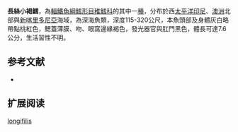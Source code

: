 {{Speciesbox
| name = 長絲小褐鱈
| image = 
| image_width = 250px
| status = NE
| status_system = iucn3.1
| trend = unknow
| genus = Physiculus
| species = longifilis
| authority = [[Weber|Weber]], 1913
| synonyms = 
}}
'''長絲小褐鱈'''，為[[輻鰭魚綱|輻鰭魚綱]][[鱈形目|鱈形目]][[稚鱈科|稚鱈科]]的其中一[[種|種]]，分布於西[[太平洋|太平洋]][[印尼|印尼]]、[[澳洲|澳洲]]北部與[[新喀里多尼亞|新喀里多尼亞]]海域，為深海魚類，深度115-320公尺，本魚頭部及身體灰白略帶點桃紅色，鰓蓋薄膜、吻、眼窩邊緣褐色，發光器官與肛門黑色，體長可達7.6公分，生活習性不明。

==参考文献==
*{{FishBase_species|genus=Physiculus|species=longifilis|year=2016|month=1}}

== 扩展阅读 ==
{{refbegin}}
{{wikispecies-inline|Physiculus longifilis|長絲小褐鱈}}
{{refend}}
{{Taxonbar|from=Q2135728}}

[[Category:小褐鱈屬|longifilis]]


{{鱈形目小作品}}